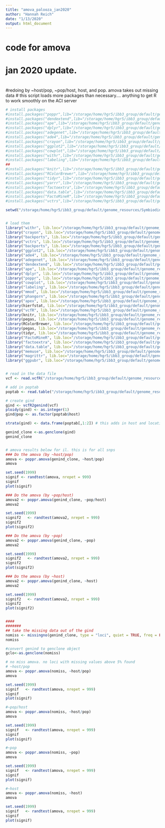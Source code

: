 ```yaml
---
title: "amova_palooza_jan2020"
author: "Hannah Reich"
date: "1/13/2020"
output: html_document
---
```

# code for amova
# jan 2020 update.
# 
#redoing by ~host/pop, ~pop/host, host, and pop. amova takes out missing data
# this script loads more packages than necessary.... anything to get R to work smoothly on the ACI server


```r
# install packages
#install.packages("poppr",lib="/storage/home/hgr5/ibb3_group/default/genome_resources/Symbiodinium/S.fitti/R/", repos="https://CRAN.R-project.org/")
#install.packages("dendextend",lib="/storage/home/hgr5/ibb3_group/default/genome_resources/Symbiodinium/S.fitti/R/", repos="https://CRAN.R-project.org/")
#install.packages("ape",lib="/storage/home/hgr5/ibb3_group/default/genome_resources/Symbiodinium/S.fitti/R/", repos="https://CRAN.R-project.org/")
#install.packages("dplyr",lib="/storage/home/hgr5/ibb3_group/default/genome_resources/Symbiodinium/S.fitti/R/", repos="https://CRAN.R-project.org/")
#install.packages("adegenet",lib="/storage/home/hgr5/ibb3_group/default/genome_resources/Symbiodinium/S.fitti/R/", repos="https://CRAN.R-project.org/")
#install.packages("ade4",lib="/storage/home/hgr5/ibb3_group/default/genome_resources/Symbiodinium/S.fitti/R/", repos="https://CRAN.R-project.org/")
#install.packages("crayon",lib="/storage/home/hgr5/ibb3_group/default/genome_resources/Symbiodinium/S.fitti/R/", repos="https://CRAN.R-project.org/")
#install.packages("ggplot2",lib="/storage/home/hgr5/ibb3_group/default/genome_resources/Symbiodinium/S.fitti/R/", repos="https://CRAN.R-project.org/")
#install.packages("cowplot",lib="/storage/home/hgr5/ibb3_group/default/genome_resources/Symbiodinium/S.fitti/R/", repos="https://CRAN.R-project.org/")
#install.packages("withr",lib="/storage/home/hgr5/ibb3_group/default/genome_resources/Symbiodinium/S.fitti/R/", repos="https://CRAN.R-project.org/")
#install.packages("labeling",lib="/storage/home/hgr5/ibb3_group/default/genome_resources/Symbiodinium/S.fitti/R/", repos="https://CRAN.R-project.org/")
##
#install.packages("knitr",lib="/storage/home/hgr5/ibb3_group/default/genome_resources/Symbiodinium/S.fitti/R/", repos="https://CRAN.R-project.org/")
#install.packages("RColorBrewer",lib="/storage/home/hgr5/ibb3_group/default/genome_resources/Symbiodinium/S.fitti/R/", repos="https://CRAN.R-project.org/")
#install.packages("tidyr",lib="/storage/home/hgr5/ibb3_group/default/genome_resources/Symbiodinium/S.fitti/R/", repos="https://CRAN.R-project.org/")
#install.packages("yarrr",lib="/storage/home/hgr5/ibb3_group/default/genome_resources/Symbiodinium/S.fitti/R/", repos="https://CRAN.R-project.org/")
#install.packages("factoextra",lib="/storage/home/hgr5/ibb3_group/default/genome_resources/Symbiodinium/S.fitti/R/", repos="https://CRAN.R-project.org/")
#install.packages("data.table",lib="/storage/home/hgr5/ibb3_group/default/genome_resources/Symbiodinium/S.fitti/R/", repos="https://CRAN.R-project.org/")
#install.packages("FactoMineR",lib="/storage/home/hgr5/ibb3_group/default/genome_resources/Symbiodinium/S.fitti/R/", repos="https://CRAN.R-project.org/")
#install.packages("vctrs",lib="/storage/home/hgr5/ibb3_group/default/genome_resources/Symbiodinium/S.fitti/R/", repos="https://CRAN.R-project.org/")

setwd("/storage/home/hgr5/ibb3_group/default/genome_resources/Symbiodinium/S.fitti/R/")


# load them
library("withr", lib.loc="/storage/home/hgr5/ibb3_group/default/genome_resources/Symbiodinium/S.fitti/R/")
library("crayon", lib.loc="/storage/home/hgr5/ibb3_group/default/genome_resources/Symbiodinium/S.fitti/R/")
library("backports", lib.loc="/storage/home/hgr5/ibb3_group/default/genome_resources/Symbiodinium/S.fitti/R/")
library("vctrs", lib.loc="/storage/home/hgr5/ibb3_group/default/genome_resources/Symbiodinium/S.fitti/R/")
library("backports", lib.loc="/storage/home/hgr5/ibb3_group/default/genome_resources/Symbiodinium/S.fitti/R/")
library("ggplot2", lib.loc="/storage/home/hgr5/ibb3_group/default/genome_resources/Symbiodinium/S.fitti/R/")
library("ade4", lib.loc="/storage/home/hgr5/ibb3_group/default/genome_resources/Symbiodinium/S.fitti/R/")
library("adegenet", lib.loc="/storage/home/hgr5/ibb3_group/default/genome_resources/Symbiodinium/S.fitti/R/")
library("dendextend", lib.loc="/storage/home/hgr5/ibb3_group/default/genome_resources/Symbiodinium/S.fitti/R/")
library("ape", lib.loc="/storage/home/hgr5/ibb3_group/default/genome_resources/Symbiodinium/S.fitti/R/")
library("dplyr", lib.loc="/storage/home/hgr5/ibb3_group/default/genome_resources/Symbiodinium/S.fitti/R/")
library("poppr", lib.loc="/storage/home/hgr5/ibb3_group/default/genome_resources/Symbiodinium/S.fitti/R/")
library("cowplot", lib.loc="/storage/home/hgr5/ibb3_group/default/genome_resources/Symbiodinium/S.fitti/R/")
library("labeling", lib.loc="/storage/home/hgr5/ibb3_group/default/genome_resources/Symbiodinium/S.fitti/R/")
library("mmod", lib.loc="/storage/home/hgr5/ibb3_group/default/genome_resources/Symbiodinium/S.fitti/R/")
library("phangorn", lib.loc="/storage/home/hgr5/ibb3_group/default/genome_resources/Symbiodinium/S.fitti/R/")
library("apex", lib.loc="/storage/home/hgr5/ibb3_group/default/genome_resources/Symbiodinium/S.fitti/R/")
library(hierfstat, lib.loc="/storage/home/hgr5/ibb3_group/default/genome_resources/Symbiodinium/S.fitti/R/")
library("vcfR", lib.loc="/storage/home/hgr5/ibb3_group/default/genome_resources/Symbiodinium/S.fitti/R/")
library(knitr, lib.loc="/storage/home/hgr5/ibb3_group/default/genome_resources/Symbiodinium/S.fitti/R/")
library(pegas, lib.loc="/storage/home/hgr5/ibb3_group/default/genome_resources/Symbiodinium/S.fitti/R/")
library(RColorBrewer, lib.loc="/storage/home/hgr5/ibb3_group/default/genome_resources/Symbiodinium/S.fitti/R/")
library(pegas, lib.loc="/storage/home/hgr5/ibb3_group/default/genome_resources/Symbiodinium/S.fitti/R/")
library(tidyr, lib.loc="/storage/home/hgr5/ibb3_group/default/genome_resources/Symbiodinium/S.fitti/R/")
library("FactoMineR", lib.loc="/storage/home/hgr5/ibb3_group/default/genome_resources/Symbiodinium/S.fitti/R/")
library("factoextra", lib.loc="/storage/home/hgr5/ibb3_group/default/genome_resources/Symbiodinium/S.fitti/R/")
library("data.table", lib.loc="/storage/home/hgr5/ibb3_group/default/genome_resources/Symbiodinium/S.fitti/R/")
library("memuse", lib.loc="/storage/home/hgr5/ibb3_group/default/genome_resources/Symbiodinium/S.fitti/R/")
library("magrittr", lib.loc="/storage/home/hgr5/ibb3_group/default/genome_resources/Symbiodinium/S.fitti/R/")
library("ggpubr", lib.loc="/storage/home/hgr5/ibb3_group/default/genome_resources/Symbiodinium/S.fitti/R/")


# read in the data file
vcf <- read.vcfR("/storage/home/hgr5/ibb3_group/default/genome_resources/Symbiodinium/S.fitti/newsamples_092018/mm80_nov18/contam_removal_08082019/hq_nocontam_rename_aug19.vcf")

# add in poptab
poptab <- read.table("/storage/home/hgr5/ibb3_group/default/genome_resources/Symbiodinium/S.fitti/newsamples_092018/mm80_nov18/contam_removal_08082019/poptab.txt", header = T)

# create gind
gind <- vcfR2genind(vcf)
ploidy(gind) <- as.integer(1)
gind@pop <- as.factor(poptab$host)

strata(gind) <- data.frame(poptab[,1:2]) # this adds in host and location as an identifier. can add in multiple variables

genind_clone <-as.genclone(gind)
genind_clone


# amova results below for il. this is for all snps
### Do the amova (by ~host/pop)
amova <- poppr.amova(genind_clone, ~host/pop)
amova

set.seed(1999)
signif <- randtest(amova, nrepet = 999)
signif
plot(signif)

### Do the amova (by ~pop/host)
amova2 <- poppr.amova(genind_clone, ~pop/host)
amova2

set.seed(1999)
signif2   <- randtest(amova2, nrepet = 999)
signif2
plot(signif2)

### Do the amova (by ~pop)
amova2 <- poppr.amova(genind_clone, ~pop)
amova2

set.seed(1999)
signif2   <- randtest(amova2, nrepet = 999)
signif2
plot(signif2)

### Do the amova (by ~host)
amova2 <- poppr.amova(genind_clone, ~host)
amova2

set.seed(1999)
signif2   <- randtest(amova2, nrepet = 999)
signif2
plot(signif2)


####
#######
## take the missing data out of the gind
nomiss <- missingno(genind_clone, type = "loci", quiet = TRUE, freq = FALSE)
nomiss

#convert genind to genclone object
gclo<-as.genclone(nomiss)

# no miss amova. no loci with missing values above 5% found
# ~host/pop
amova <- poppr.amova(nomiss, ~host/pop)
amova

set.seed(1999)
signif   <- randtest(amova, nrepet = 999)
signif
plot(signif)

#~pop/host
amova <- poppr.amova(nomiss, ~host/pop)
amova

set.seed(1999)
signif   <- randtest(amova, nrepet = 999)
signif
plot(signif)

#~pop
amova <- poppr.amova(nomiss, ~pop)
amova

set.seed(1999)
signif   <- randtest(amova, nrepet = 999)
signif
plot(signif)

#~host
amova <- poppr.amova(nomiss, ~host)
amova

set.seed(1999)
signif   <- randtest(amova, nrepet = 999)
signif
plot(signif)


```




